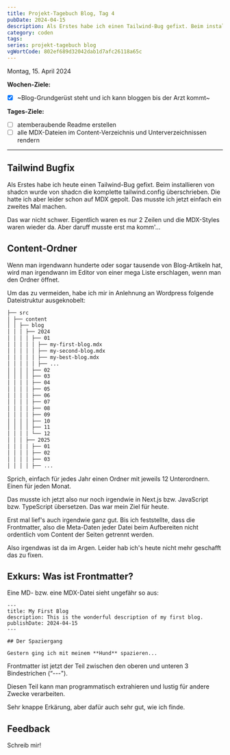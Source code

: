 ---
title: Projekt-Tagebuch Blog, Tag 4
pubDate: 2024-04-15
description: Als Erstes habe ich einen Tailwind-Bug gefixt. Beim installieren von shadcn wurde von shadcn die komplette tailwind.config überschrieben. Die hatte ich aber leider schon auf MDX gepolt. Das musste ich jetzt einfach ein zweites Mal machen.
category: coden
tags:
series: projekt-tagebuch blog
vgWortCode: 802ef689d32042dab1d7afc26118a65c
---

Montag, 15. April 2024

**Wochen-Ziele:**

- [x] ~Blog-Grundgerüst steht und ich kann bloggen bis der Arzt kommt~

**Tages-Ziele:**

- [ ] atemberaubende Readme erstellen
- [ ] alle MDX-Dateien im Content-Verzeichnis und Unterverzeichnissen rendern

---

## Tailwind Bugfix

Als Erstes habe ich heute einen Tailwind-Bug gefixt. Beim installieren von shadcn wurde von shadcn die komplette tailwind.config überschrieben. Die hatte ich aber leider schon auf MDX gepolt. Das musste ich jetzt einfach ein zweites Mal machen.

Das war nicht schwer. Eigentlich waren es nur 2 Zeilen und die MDX-Styles waren wieder da. Aber daruff musste erst ma komm'...

## Content-Ordner

Wenn man irgendwann hunderte oder sogar tausende von Blog-Artikeln hat, wird man irgendwann im Editor von einer mega Liste erschlagen, wenn man den Ordner öffnet.

Um das zu vermeiden, habe ich mir in Anlehnung an Wordpress folgende Dateistruktur ausgeknobelt:

```bash
├── src
│ ├── content
│ │ ├── blog
│ │ │ ├── 2024
│ │ │ │ ├── 01
│ │ │ │ │ ├── my-first-blog.mdx
│ │ │ │ │ ├── my-second-blog.mdx
│ │ │ │ │ ├── my-best-blog.mdx
│ │ │ │ │ ├── ...
│ │ │ │ ├── 02
│ │ │ │ ├── 03
│ │ │ │ ├── 04
│ │ │ │ ├── 05
│ │ │ │ ├── 06
│ │ │ │ ├── 07
│ │ │ │ ├── 08
│ │ │ │ ├── 09
│ │ │ │ ├── 10
│ │ │ │ ├── 11
│ │ │ │ └── 12
│ │ │ ├── 2025
│ │ │ │ ├── 01
│ │ │ │ ├── 02
│ │ │ │ ├── 03
│ │ │ │ ├── ...
```

Sprich, einfach für jedes Jahr einen Ordner mit jeweils 12 Unterordnern. Einen für jeden Monat.

Das musste ich jetzt also nur noch irgendwie in Next.js bzw. JavaScript bzw. TypeScript übersetzen. Das war mein Ziel für heute.

Erst mal lief's auch irgendwie ganz gut. Bis ich feststellte, dass die Frontmatter, also die Meta-Daten jeder Datei beim Aufbereiten nicht ordentlich vom Content der Seiten getrennt werden.

Also irgendwas ist da im Argen. Leider hab ich's heute nicht mehr geschafft das zu fixen.

## Exkurs: Was ist Frontmatter?

Eine MD- bzw. eine MDX-Datei sieht ungefähr so aus:

```
---
title: My First Blog
description: This is the wonderful description of my first blog.
publishDate: 2024-04-15
---

## Der Spaziergang

Gestern ging ich mit meinem **Hund** spazieren...
```

Frontmatter ist jetzt der Teil zwischen den oberen und unteren 3 Bindestrichen (“---").

Diesen Teil kann man programmatisch extrahieren und lustig für andere Zwecke verarbeiten.

Sehr knappe Erkärung, aber dafür auch sehr gut, wie ich finde.

## Feedback

<Accordion>
Schreib mir!

<SocialLinks />

</Accordion>
